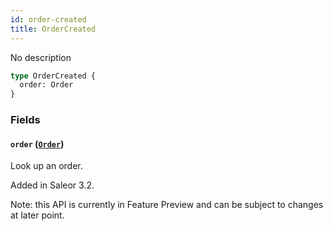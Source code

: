 ```yaml
---
id: order-created
title: OrderCreated
---
```


No description

```graphql
type OrderCreated {
  order: Order
}
```

### Fields

#### `order` ([`Order`](../../../developer/api-reference/objects/order))

Look up an order.

Added in Saleor 3.2.

Note: this API is currently in Feature Preview and can be subject to changes at later point.
